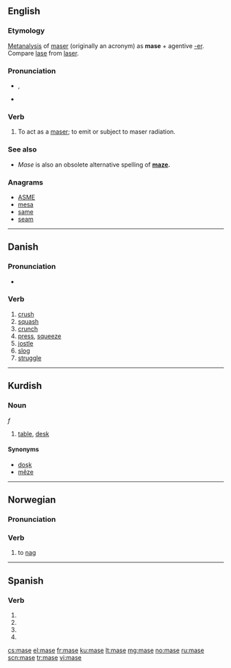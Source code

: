 ==English==

===Etymology===
[[Metanalysis]] of [[maser]] (originally an acronym) as '''mase''' + agentive [[-er]].  Compare [[lase]] from [[laser]].

===Pronunciation===
* {{a|GenAm}} {{IPA|/meɪz/}}, {{X-SAMPA|/meIz/}}
* {{rhymes|eɪz}}

===Verb===
{{en-verb|mas|ing}}

# To act as a [[maser]]; to emit or subject to maser radiation.

===See also===
* ''Mase'' is also an obsolete alternative spelling of '''[[maze]].'''

===Anagrams===
* [[ASME#English|ASME]]
* [[mesa#English|mesa]]
* [[same#English|same]]
* [[seam#English|seam]]

----

==Danish==

===Pronunciation===
* {{IPA|/maːsə/|[ˈmœːsə]|lang=da}}

===Verb===
{{head|da|verb|imperative|mas|present|maser|past|maste|or|masede|past participle|mast|or|maset}}

# [[crush]]
# [[squash]]
# [[crunch]]
# [[press]], [[squeeze]]
# [[jostle]]
# [[slog]]
# [[struggle]]

----

==Kurdish==

===Noun===
{{ku-noun}} ''f''

# [[table]], [[desk]]

====Synonyms====
* [[doşk]]
* [[mêze]]

----

==Norwegian==

===Pronunciation===

===Verb===
{{head|no|verb|imperative|mas|present|maser|past|maste|past participle|mast}}

# to [[nag]]

----

==Spanish==

===Verb===
{{es-verb-form|masar}}

# {{es-verb form of|ending=ar|mood=imperative|pers=2|formal=yes|number=singular|masar}}
# {{es-verb form of|ending=ar|mood=subjunctive|tense=present|pers=1|number=singular|masar}}
# {{es-verb form of|ending=ar|mood=subjunctive|tense=present|pers=2|formal=yes|number=singular|masar}}
# {{es-verb form of|ending=ar|mood=subjunctive|tense=present|pers=3|number=singular|masar}}

[[cs:mase]]
[[el:mase]]
[[fr:mase]]
[[ku:mase]]
[[lt:mase]]
[[mg:mase]]
[[no:mase]]
[[ru:mase]]
[[scn:mase]]
[[tr:mase]]
[[vi:mase]]